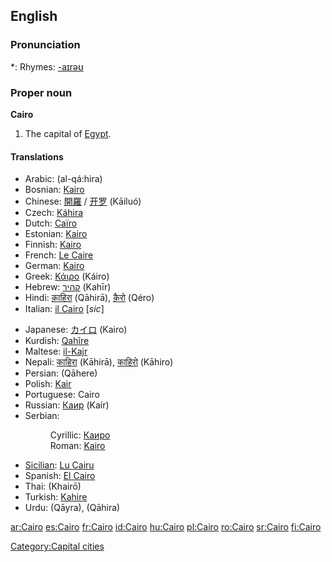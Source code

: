 ==English==
{{wikipedia}}

===Pronunciation===
*: Rhymes: [[Rhymes:English:-aɪrəʊ|-aɪrəʊ]]

===Proper noun===
'''Cairo'''

# The capital of [[Egypt]].

====Translations====
{{top}}
* Arabic: {{ARchar|[[القاهرة]]}} (al-qá:hira) {{f}}
* Bosnian: [[Kairo#Bosnian|Kairo]] {{m}}
* Chinese: [[開羅]] / [[开罗]] (Kāiluó)
* Czech: [[Káhira]] {{f}}
* Dutch: [[Caïro]] {{n}}
* Estonian: [[Kairo]]
* Finnish: [[Kairo]]
* French: [[Le Caire]] {{m}}
* German: [[Kairo]]
* Greek: [[Κάιρο]] (Káiro) {{n}}
* Hebrew: [[קהיר]] (Kahīr)
* Hindi: [[क़ाहिरा]] (Qāhirā), [[क़ैरो]] (Qéro)
* Italian: [[il Cairo]] {{f}} [''sic'']
{{mid}}
* Japanese: [[カイロ]] (Kairo)
* Kurdish: [[Qahîre]]
* Maltese: [[il-Kajr]]
* Nepali: [[काहिरा]] (Kāhirā), [[काहिरो]] (Kāhiro)
* Persian: {{FAchar|[[قاهره]]}} (Qāhere)
* Polish: [[Kair]] {{m}}
* Portuguese: Cairo {{m}}
* Russian: [[Каир]] (Kaír) {{m}}
* Serbian:
*: Cyrillic: [[Каиро#Serbian|Каиро]] {{m}}
*: Roman: [[Kairo#Serbian|Kairo]] {{m}}
* [[Sicilian]]: [[Cairu|Lu Cairu]] {{m}}
* Spanish: [[El Cairo]] {{m}}
* Thai: {{THchar|[[ไคโร]]}} (Khairō)
* Turkish: [[Kahire]]
* Urdu: {{URchar|[[قائرہ]]}} (Qāyra), {{URchar|[[قاہرہ]]}} (Qāhira)
{{bottom}}

[[Category:Capital cities]]

[[ar:Cairo]]
[[es:Cairo]]
[[fr:Cairo]]
[[id:Cairo]]
[[hu:Cairo]]
[[pl:Cairo]]
[[ro:Cairo]]
[[sr:Cairo]]
[[fi:Cairo]]